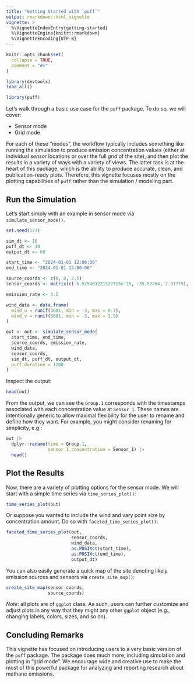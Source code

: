 ```yaml
---
title: "Getting Started with `puff`"
output: rmarkdown::html_vignette
vignette: >
  %\VignetteIndexEntry{getting-started}
  %\VignetteEngine{knitr::rmarkdown}
  %\VignetteEncoding{UTF-8}
---
```


```r
knitr::opts_chunk$set(
  collapse = TRUE,
  comment = "#>"
)
```

```r
library(devtools)
load_all()
```

```r
library(puff)
```

Let's walk through a basic use case for the `puff` package. To do so, we will cover: 

  - Sensor mode
  - Grid mode
  
For each of these "modes", the workflow typically includes something like running the simulation to produce emission concentration values (either at individual *sensor* locations or over the full *grid* of the site), and then plot the results in a variety of ways with a variety of views. The latter task is at the heart of this package, which is the ability to produce accurate, clean, and publication-ready plots. Therefore, this vignette focuses mostly on the plotting capabilities of `puff` rather than the simulation / modeling part. 

## Run the Simulation

Let's start simply with an example in sensor mode via `simulate_sensor_mode()`. 

```r
set.seed(123)

sim_dt <- 10
puff_dt <- 10
output_dt <- 60

start_time <- "2024-01-01 12:00:00"
end_time <- "2024-01-01 13:00:00"

source_coords <- c(0, 0, 2.5)
sensor_coords <- matrix(c(-6.525403221327715e-15, -35.52264, 2.01775), ncol = 3, byrow = TRUE)

emission_rate <- 3.5

wind_data <- data.frame(
  wind_u = runif(3601, min = -3, max = 0.7),
  wind_v = runif(3601, min = -3, max = 1.5)
)

out <- out <- simulate_sensor_mode(
  start_time, end_time, 
  source_coords, emission_rate,
  wind_data, 
  sensor_coords,
  sim_dt, puff_dt, output_dt, 
  puff_duration = 1200
)
```

Inspect the output: 

```r
head(out)
```

From the output, we can see the `Group.1` corresponds with the timestamps associated with each concentration value at `Sensor_1`. These names are intentionally generic to allow maximal flexibility for the user to rename and define how they want. For example, you might consider renaming for simplicity, e.g.: 

```r
out |> 
  dplyr::rename(time = Group.1,
                sensor_1_concentration = Sensor_1) |> 
  head()
```

## Plot the Results 

Now, there are a variety of plotting options for the sensor mode. We will start with a simple time series via `time_series_plot()`:

```r
time_series_plot(out)
```

Or suppose you wanted to include the wind and vary point size by concentration amount. Do so with `faceted_time_series_plot()`:

```r
faceted_time_series_plot(out, 
                         sensor_coords,
                         wind_data, 
                         as.POSIXct(start_time), 
                         as.POSIXct(end_time), 
                         output_dt)
```

You can also easily generate a quick map of the site denoting likely emission sources and sensors via `create_site_map()`:

```r
create_site_map(sensor_coords,
                source_coords)
```

*Note*: all plots are of `ggplot` class. As such, users can further customize and adjust plots in any way that they might any other `ggplot` object (e.g., changing labels, colors, sizes, and so on).

## Concluding Remarks

This vignette has focused on introducing users to a very basic version of the `puff` package. The package does much more, including simulation and plotting in "grid mode". We encourage wide and creative use to make the most of this powerful package for analyzing and reporting research about methane emissions. 
